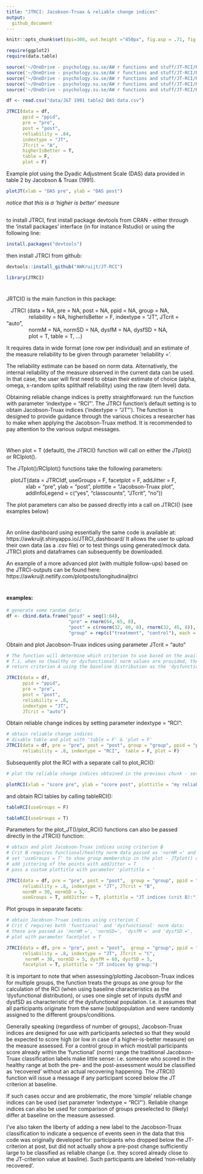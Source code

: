 ```yaml
---
title: "JTRCI: Jacobson-Truax & reliable change indices"
output:
  github_document
---
```


<!-- README.md is generated from README.Rmd. Please edit that file -->

```r
knitr::opts_chunk$set(dpi=300, out.height ="450px", fig.asp = .71, fig.pos = "h")
```

```r
require(ggplot2)
require(data.table)

source('~/OneDrive - psychology.su.se/AW r functions and stuff/JT-RCI/R/JT-RCI.R')
source('~/OneDrive - psychology.su.se/AW r functions and stuff/JT-RCI/R/plotJT.R')
source('~/OneDrive - psychology.su.se/AW r functions and stuff/JT-RCI/R/plotRCI.R')
source('~/OneDrive - psychology.su.se/AW r functions and stuff/JT-RCI/R/tableJT.R')
source('~/OneDrive - psychology.su.se/AW r functions and stuff/JT-RCI/R/tableRCI.R')
```

```r
df <- read.csv("data/J&T 1991 table2 DAS data.csv")

JTRCI(data = df, 
      ppid = "ppid", 
      pre = "pre", 
      post = "post",  
      reliability = .84, 
      indextype = "JT", 
      JTcrit = "A", 
      higherIsBetter = T,
      table = F,
      plot = F)
```

Example plot using the Dyadic Adjustment Scale (DAS) data provided in table 2 by Jacobson & Truax (1991). 

```r
plotJT(xlab = "DAS pre", ylab = "DAS post")
```

*notice that this is a 'higher is better' measure*

##
to install JTRCI, first install package devtools from CRAN - either through the 'install packages' interface (in for instance Rstudio) or using the following line:
```r
install.packages("devtools")
```

then install JTRCI from github:
```r
devtools::install_github("AWKruijt/JT-RCI")

library(JTRCI)
```

#
JRTCI() is the main function in this package: 

|    JTRCI (data = NA, pre = NA, post = NA, ppid = NA, group = NA,    
|                reliability = NA, higherIsBetter = F, indextype = "JT", JTcrit = "auto",     
|                normM = NA, normSD = NA, dysfM = NA, dysfSD = NA,     
|                plot = T, table = T, ...) 

It requires data in wide format (one row per individual) and an estimate of the measure reliability to be given through parameter 'reliability ='. 

The reliability estimate can be based on norm data. Alternatively, the internal reliability of the measure observed in the current data can be used. In that case, the user will first need to obtain their estimate of choice (alpha, omega, x-random splits splithalf reliability) using the raw (item level) data. 

Obtaining reliable change indices is pretty straightforward: run the function with parameter 'indextype = "RCI"'. The JTRCI function's default setting is to obtain Jacobson-Truax indices ('indextype = "JT"'). The function is designed to provide guidance through the various choices a researcher has to make when applying the Jacobson-Truax method. It is recommended to pay attention to the various output messages.  

#
When plot = T (default), the JTRCI() function will call on either the JTplot() or RCIplot().

The JTplot()/RCIplot() functions take the following parameters:

|    plotJT(data = JTRCIdf, useGroups = F, facetplot = F, addJitter = F, 
|              xlab = "pre", ylab = "post", plottitle = "Jacobson-Truax plot", 
|              addInfoLegend = c("yes", "classcounts", "JTcrit", "no"))

The plot parameters can also be passed directly into a call on JTRCI() (see examples below)

#

An online dashboard using essentially the same code is available at: https://awkruijt.shinyapps.io/JTRCI_dashboard/
It allows the user to upload their own data (as a .csv file) or to test things using generated/mock data. JTRCI plots and dataframes can subsequently be downloaded. 

An example of a more advanced plot (with multiple follow-ups) based on the JTRCI-outputs can be found here: https://awkruijt.netlify.com/plotposts/longitudinaljtrci

#
#### examples: 

```r
# generate some random data:
df <- cbind.data.frame("ppid" = seq(1:64), 
                       "pre" = rnorm(64, 65, 8), 
                       "post" = c(rnorm(32, 40, 8), rnorm(32, 45, 8)),
                       "group" = rep(c("treatment", "control"), each = 32))
```


Obtain and plot Jacobson-Truax indices using parameter JTcrit = "auto"
```r
# The function will determine which criterion to use based on the available information 
# f.i. when no (healthy or dysfunctional) norm values are provided, the function will  
# return criterion A using the baseline distribution as the 'dysfunctional distribution':

JTRCI(data = df, 
      ppid = "ppid", 
      pre = "pre", 
      post = "post",  
      reliability = .8, 
      indextype = "JT", 
      JTcrit = "auto")
```

Obtain reliable change indices by setting parameter indextype = "RCI":
```r
# obtain reliable change indices 
# disable table and plot with 'table = F' & 'plot = F'
JTRCI(data = df, pre = "pre", post = "post", group = "group", ppid = "ppid",
      reliability = .8, indextype = "RCI",  table = F, plot = F)
```

Subsequently plot the RCI with a separate call to plot_RCI():
```r
# plot the reliable change indices obtained in the previous chunk - set x y and plot labels:

plotRCI(xlab = "score pre", ylab = "score post", plottitle = "my reliable change plot", useGroups = F)
```

and obtain RCI tables by calling tableRCI():
```r
tableRCI(useGroups = F)

tableRCI(useGroups = T)
```

Parameters for the plot_JT()/plot_RCI() functions can also be passed directly in the JTRCI() function:
```r
# obtain and plot Jacobson-Truax indices using criterion B 
# Crit B requires functional/healthy norm data passed as 'normM =' and 'normSD='. 
# set 'useGroups = T' to show group membership in the plot - JTplot() can handle up to 5 groups
# add jittering of the points with addJitter = T
# pass a custom plottitle with parameter 'plottitle = '

JTRCI(data = df, pre = "pre", post = "post",  group = "group", ppid = "ppid",
      reliability = .8, indextype = "JT", JTcrit = "B",
      normM = 30, normSD = 5, 
      useGroups = T, addJitter = T, plottitle = "JT indices (crit B):")
```

Plot groups in separate facets: 
```r
# obtain Jacobson-Truax indices using criterion C
# Crit C requires both 'functional' and 'dysfunctional' norm data: 
# these are passed as 'normM =', 'normSD=', 'dysfM =' and 'dysfSD ='. 
# plot with parameter facetplot = T 

JTRCI(data = df, pre = "pre", post = "post",  group = "group", ppid = "ppid",
      reliability = .8, indextype = "JT", JTcrit = "C",
       normM = 30, normSD = 5, dysfM = 60, dysfSD = 5, 
      facetplot = T, plottitle = "JT indices by group:")
```

It is important to note that when assessing/plotting Jacobson-Truax indices for multiple groups, the function treats the groups as one group for the calculation of the RCI (when using baseline characteristics as the 'dysfunctional distribution), or uses one single set of inputs dysfM and dysfSD as characteristic of the dysfunctional population. I.e. it assumes that all participants  originate from the same (sub)population and were randomly assigned to the different groups/conditions.

Generally speaking (regardless of number of groups), Jacobson-Truax indices are designed for use with participants selected so that they would be expected to score high (or low in case of a higher-is-better measure) on the measure assessed. For a control group in which most/all participants score already within the 'functional' (norm) range the traditional Jacobson-Truax classification labels make little sense: i.e. someone who scored in the healthy range at both the pre- and the post-assessment would be classified as 'recovered' without an actual recovering happening. The JTRCI() function will issue a message if any participant scored below the JT criterion at baseline. 

If such cases occur and are problematic, the more 'simple' reliable change indices can be used (set parameter 'indextype = "RCI"'). Reliable change indices can also be used for comparison of groups preselected to (likely) differ at baseline on the measure assessed. 

I've also taken the liberty of adding a new label to the Jacobson-Truax classification to indicate a sequence of events seen in the data that this code was originally developed for: participants who dropped below the JT-criterion at post, but did not actually show a pre-post change sufficiently large to be classified as reliable change (i.e. they scored already close to the JT-criterion value at basline). Such participants are labeled 'non-reliably recovered'. 
